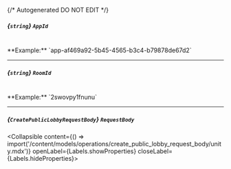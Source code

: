 {/* Autogenerated DO NOT EDIT  */}

##### *{`string`}* `AppId`
<br/>
**Example:** `app-af469a92-5b45-4565-b3c4-b79878de67d2`

---
##### *{`string`}* `RoomId`
<br/>
**Example:** `2swovpy1fnunu`

---
##### *{`CreatePublicLobbyRequestBody`}* `RequestBody`
<Collapsible content={() => import('/content/models/operations/create_public_lobby_request_body/unity.mdx')} openLabel={Labels.showProperties} closeLabel={Labels.hideProperties}>
</Collapsible>


